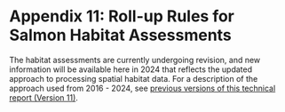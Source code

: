 # Appendix 11: Roll-up Rules for Salmon Habitat Assessments {#appendix-11 .unnumbered}

The habitat assessments are currently undergoing revision, and new information will be available here in 2024 that reflects the updated approach to processing spatial habitat data. For a description of the approach used from 2016 - 2024, see [previous versions of this technical report (Version 11)](https://salmonwatersheds.ca/document_library_files/lib_475.pdf).

